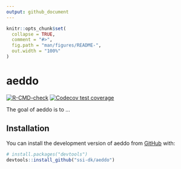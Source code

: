 ```yaml
---
output: github_document
---
```


<!-- README.md is generated from README.Rmd. Please edit that file -->

```r
knitr::opts_chunk$set(
  collapse = TRUE,
  comment = "#>",
  fig.path = "man/figures/README-",
  out.width = "100%"
)
```

# aeddo

<!-- badges: start -->
[![R-CMD-check](https://github.com/ssi-dk/aeddo/actions/workflows/R-CMD-check.yaml/badge.svg)](https://github.com/ssi-dk/aeddo/actions/workflows/R-CMD-check.yaml)
[![Codecov test coverage](https://codecov.io/gh/ssi-dk/aeddo/branch/main/graph/badge.svg)](https://app.codecov.io/gh/ssi-dk/aeddo?branch=main)
<!-- badges: end -->

The goal of aeddo is to ...

## Installation

You can install the development version of aeddo from [GitHub](https://github.com/) with:

``` r
# install.packages("devtools")
devtools::install_github("ssi-dk/aeddo")
```
